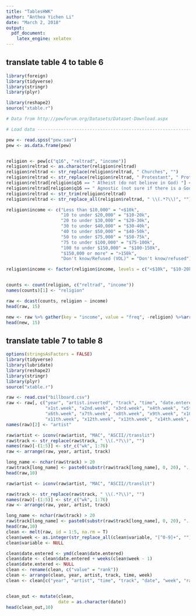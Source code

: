 ```yaml
---
title: "TablesHWK"
author: "Anthea Yichen Li"
date: "March 2, 2018"
output: 
  pdf_document: 
    latex_engine: xelatex
---
```


## translate table 4 to table 6

```r

library(foreign)
library(tidyverse)
library(stringr)
library(plyr)

library(reshape2)
source("xtable.r")

# Data from http://pewforum.org/Datasets/Dataset-Download.aspx

# Load data -----------------------------------------------------------------

pew <- read.spss("pew.sav")
pew <- as.data.frame(pew)


religion <- pew[c("q16", "reltrad", "income")]
religion$reltrad <- as.character(religion$reltrad)
religion$reltrad <- str_replace(religion$reltrad, " Churches", "")
religion$reltrad <- str_replace(religion$reltrad, " Protestant", " Prot")
religion$reltrad[religion$q16 == " Atheist (do not believe in God) "] <- "Atheist"
religion$reltrad[religion$q16 == " Agnostic (not sure if there is a God) "] <- "Agnostic"
religion$reltrad <- str_trim(religion$reltrad)
religion$reltrad <- str_replace_all(religion$reltrad, " \\(.*?\\)", "")

religion$income <- c("Less than $10,000" = "<$10k", 
                     "10 to under $20,000" = "$10-20k", 
                     "20 to under $30,000" = "$20-30k", 
                     "30 to under $40,000" = "$30-40k", 
                     "40 to under $50,000" = "$40-50k", 
                     "50 to under $75,000" = "$50-75k",
                     "75 to under $100,000" = "$75-100k", 
                     "100 to under $150,000" = "$100-150k", 
                     "$150,000 or more" = ">150k", 
                     "Don't know/Refused (VOL)" = "Don't know/refused")[religion$income]

religion$income <- factor(religion$income, levels = c("<$10k", "$10-20k", "$20-30k", "$30-40k", "$40-50k", "$50-75k", "$75-100k", "$100-150k", ">150k", "Don't know/refused"))


counts <- count(religion, c("reltrad", "income"))
names(counts)[1] <- "religion"

raw <- dcast(counts, religion ~ income)
head(raw, 15)

new <- raw %>% gather(key = "income", value = "freq", -religion) %>%arrange(religion)
head(new, 15)
```
## translate table 7 to table 8
```r
options(stringsAsFactors = FALSE)
library(tidyverse)
library(lubridate)
library(reshape2)
library(stringr)
library(plyr)
source("xtable.r")

raw <- read.csv("billboard.csv")
raw <- raw[, c("year", "artist.inverted", "track", "time", "date.entered", 
               "x1st.week", "x2nd.week", "x3rd.week", "x4th.week", "x5th.week", 
               "x6th.week", "x7th.week", "x8th.week", "x9th.week", "x10th.week", 
               "x11th.week", "x12th.week", "x13th.week", "x14th.week", "x15th.week", "x16th.week", "x17th.week", "x18th.week", "x19th.week", "x20th.week", "x21st.week", "x22nd.week", "x23rd.week", "x24th.week", "x25th.week", "x26th.week", "x27th.week", "x28th.week", "x29th.week", "x30th.week", "x31st.week", "x32nd.week", "x33rd.week", "x34th.week", "x35th.week", "x36th.week", "x37th.week", "x38th.week", "x39th.week", "x40th.week", "x41st.week", "x42nd.week", "x43rd.week", "x44th.week", "x45th.week", "x46th.week", "x47th.week", "x48th.week", "x49th.week", "x50th.week", "x51st.week", "x52nd.week", "x53rd.week", "x54th.week", "x55th.week", "x56th.week", "x57th.week", "x58th.week", "x59th.week", "x60th.week", "x61st.week", "x62nd.week", "x63rd.week", "x64th.week", "x65th.week", "x66th.week", "x67th.week", "x68th.week", "x69th.week", "x70th.week", "x71st.week", "x72nd.week", "x73rd.week", "x74th.week", "x75th.week", "x76th.week")]
names(raw)[2] <- "artist"

raw$artist <- iconv(raw$artist, "MAC", "ASCII//translit")
raw$track <- str_replace(raw$track, " \\(.*?\\)", "")
names(raw)[-(1:5)] <- str_c("wk", 1:76)
raw <- arrange(raw, year, artist, track)

long_name <- nchar(raw$track) > 20
raw$track[long_name] <- paste0(substr(raw$track[long_name], 0, 20), "...")
head(raw,10)

raw$artist <- iconv(raw$artist, "MAC", "ASCII//translit")

raw$track <- str_replace(raw$track, " \\(.*?\\)", "")
names(raw)[-(1:5)] <- str_c("wk", 1:76)
raw <- arrange(raw, year, artist, track)

long_name <- nchar(raw$track) > 20
raw$track[long_name] <- paste0(substr(raw$track[long_name], 0, 20), "...")
head(raw,10)
clean <- melt(raw, id = 1:5, na.rm = T)
clean$week <- as.integer(str_replace_all(clean$variable, "[^0-9]+", ""))
clean$variable <- NULL

clean$date.entered <- ymd(clean$date.entered)
clean$date <- clean$date.entered + weeks(clean$week - 1)
clean$date.entered <- NULL
clean <- rename(clean, c("value" = "rank"))
clean <- arrange(clean, year, artist, track, time, week)
clean <- clean[c("year", "artist", "time", "track", "date", "week", "rank")]


clean_out <- mutate(clean, 
                    date = as.character(date))
head(clean_out,10)
```